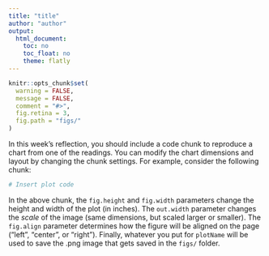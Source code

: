 ```yaml
---
title: "title"
author: "author"
output:
  html_document:
    toc: no
    toc_float: no
    theme: flatly
---
```


```r
knitr::opts_chunk$set(
  warning = FALSE,
  message = FALSE,
  comment = "#>",
  fig.retina = 3,
  fig.path = "figs/"
)
```

In this week's reflection, you should include a code chunk to reproduce a chart from one of the readings. You can modify the chart dimensions and layout by changing the chunk settings. For example, consider the following chunk:

```r
# Insert plot code
```

In the above chunk, the `fig.height` and `fig.width` parameters change the height and width of the plot (in inches). The `out.width` parameter changes the _scale_ of the image (same dimensions, but scaled larger or smaller). The `fig.align` parameter determines how the figure will be aligned on the page ("left", "center", or "right"). Finally, whatever you put for `plotName` will be used to save the .png image that gets saved in the `figs/` folder.
